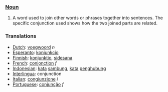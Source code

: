 ===[[Noun]]===
#A word used to join other words or phrases together into sentences. The specific conjunction used shows how the two joined parts are related.



===Translations===

* [[Dutch]]: [[voegwoord]] ''n''
* [[Esperanto]]: [[konjunkcio]]
* [[Finnish]]: [[konjunktio]], [[sidesana]]
* [[French]]: [[conjonction]] ''f''
* [[Indonesian]]: [[kata]] [[sambung]], [[kata]] [[hubung|penghubung]]
* [[Interlingua]]: conjunction
* [[Italian]]: [[congiunzione]] ''i''
* [[Portuguese]]: [[conjunção]] ''f''